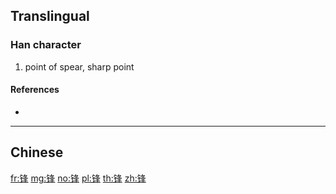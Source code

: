 {{character info/new}}
{{also|鋒}}
==Translingual==

===Han character===
{{Han char|rn=167|rad=钅|as=07|sn=12|four=|canj=CHEJ,OPHEJ,XCHEJ}}

# point of spear, sharp point

====References====
* {{Han ref|kx=1328.061|hdz=64211.010|uh=950B|ud=38155}}

----

==Chinese==
{{zh-see|鋒}}

[[fr:锋]]
[[mg:锋]]
[[no:锋]]
[[pl:锋]]
[[th:锋]]
[[zh:锋]]